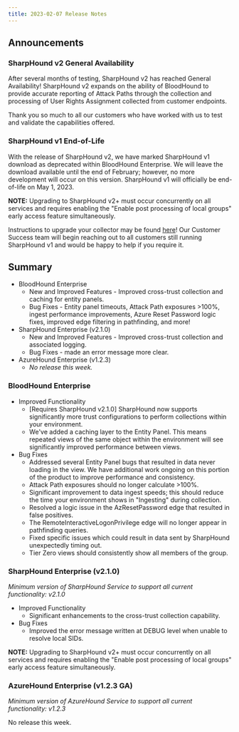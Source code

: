 ```yaml
---
title: 2023-02-07 Release Notes
---
```


## Announcements

### SharpHound v2 General Availability
After several months of testing, SharpHound v2 has reached General Availability! SharpHound v2 expands on the ability of BloodHound to provide accurate reporting of Attack Paths through the collection and processing of User Rights Assignment collected from customer endpoints. 

Thank you so much to all our customers who have worked with us to test and validate the capabilities offered.

### SharpHound v1 End-of-Life

With the release of SharpHound v2, we have marked SharpHound v1 download as deprecated within BloodHound Enterprise. We will leave the download available until the end of February; however, no more development will occur on this version. SharpHound v1 will officially be end-of-life on May 1, 2023.

**NOTE:** Upgrading to SharpHound v2+ must occur concurrently on all services and requires enabling the "Enable post processing of local groups" early access feature simultaneously.

Instructions to upgrade your collector may be found [here](https://github.com/SpecterOps/bloodhound-docs/blob/main//install-data-collector/install-sharphound/installation-upgrade)! Our Customer Success team will begin reaching out to all customers still running SharpHound v1 and would be happy to help if you require it.

## Summary

* BloodHound Enterprise
    * New and Improved Features - Improved cross-trust collection and caching for entity panels.
    * Bug Fixes - Entity panel timeouts, Attack Path exposures >100%, ingest performance improvements, Azure Reset Password logic fixes, improved edge filtering in pathfinding, and more!
* SharpHound Enterprise (v2.1.0)
    * New and Improved Features - Improved cross-trust collection and associated logging.
    * Bug Fixes - made an error message more clear.
* AzureHound Enterprise (v1.2.3)
    * _No release this week._

### BloodHound Enterprise

* Improved Functionality
    * \[Requires SharpHound v2.1.0\] SharpHound now supports significantly more trust configurations to perform collections within your environment.
    * We've added a caching layer to the Entity Panel. This means repeated views of the same object within the environment will see significantly improved performance between views.
* Bug Fixes
    * Addressed several Entity Panel bugs that resulted in data never loading in the view. We have additional work ongoing on this portion of the product to improve performance and consistency.
    * Attack Path exposures should no longer calculate >100%.
    * Significant improvement to data ingest speeds; this should reduce the time your environment shows in "Ingesting" during collection.
    * Resolved a logic issue in the AzResetPassword edge that resulted in false positives.
    * The RemoteInteractiveLogonPrivilege edge will no longer appear in pathfinding queries.
    * Fixed specific issues which could result in data sent by SharpHound unexpectedly timing out.
    * Tier Zero views should consistently show all members of the group.

### SharpHound Enterprise (v2.1.0)

_Minimum version of SharpHound Service to support all current functionality: v2.1.0_

* Improved Functionality
    * Significant enhancements to the cross-trust collection capability.
* Bug Fixes
    * Improved the error message written at DEBUG level when unable to resolve local SIDs.

**NOTE:** Upgrading to SharpHound v2+ must occur concurrently on all services and requires enabling the "Enable post processing of local groups" early access feature simultaneously.

### AzureHound Enterprise (v1.2.3 GA)

_Minimum version of AzureHound Service to support all current functionality: v1.2.3_

No release this week.


